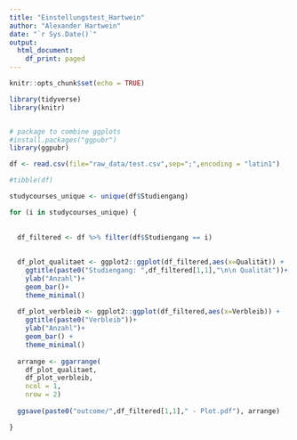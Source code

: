 ```yaml
---
title: "Einstellungstest_Hartwein"
author: "Alexander Hartwein"
date: "`r Sys.Date()`"
output:
  html_document:
    df_print: paged
---
```


```r
knitr::opts_chunk$set(echo = TRUE)
```


```r
library(tidyverse)
library(knitr)


# package to combine ggplots
#install.packages("ggpubr") 
library(ggpubr)
```

```r
df <- read.csv(file="raw_data/test.csv",sep=";",encoding = "latin1")
```

```r
#tibble(df)
```


```r
studycourses_unique <- unique(df$Studiengang)
```

```r
for (i in studycourses_unique) {
  
  
  df_filtered <- df %>% filter(df$Studiengang == i)
  
  
  df_plot_qualitaet <- ggplot2::ggplot(df_filtered,aes(x=Qualität)) +
    ggtitle(paste0("Studiengang: ",df_filtered[1,1],"\n\n Qualität"))+
    ylab("Anzahl")+
    geom_bar()+
    theme_minimal()
  
  df_plot_verbleib <- ggplot2::ggplot(df_filtered,aes(x=Verbleib)) +
    ggtitle(paste0("Verbleib"))+
    ylab("Anzahl")+
    geom_bar() +
    theme_minimal()
  
  arrange <- ggarrange(
    df_plot_qualitaet, 
    df_plot_verbleib, 
    ncol = 1,
    nrow = 2)
  
  ggsave(paste0("outcome/",df_filtered[1,1]," - Plot.pdf"), arrange)

}
```

